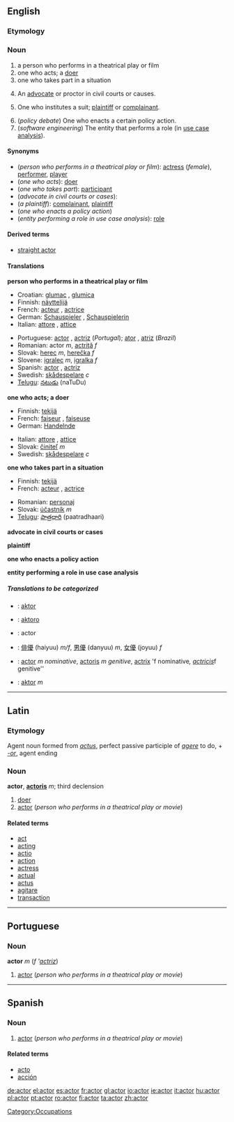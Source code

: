 ==English==
===Etymology===
{{L.}}

=== Noun ===
{{wikipedia}}
{{en-noun-reg}}

# a person who performs in a theatrical play or film
# one who acts; a [[doer]]
# one who takes part in a situation
# {{law}} An [[advocate]] or proctor in civil courts or causes.
# {{law}} One who institutes a suit; [[plaintiff]] or [[complainant]].
# (''policy debate'') One who enacts a certain policy action.
# (''software engineering'') The entity that performs a role (in [[use case analysis]]).

==== Synonyms ====
*(''person who performs in a theatrical play or film''): [[actress]] (''female''), [[performer]], [[player]]
*(''one who acts''): [[doer]]
*(''one who takes part''): [[participant]]
*(''advocate in civil courts or cases''):
*(''a plaintiff''): [[complainant]], [[plaintiff]]
*(''one who enacts a policy action'')
*(''entity performing a role in use case analysis''): [[role]]

====Derived terms====
*[[straight actor]]

==== Translations ====
'''person who performs in a theatrical play or film'''
{{top}}
*Croatian: [[glumac]] {{m}}, [[glumica]] {{f}}
*Finnish: [[näyttelijä]]
*French: [[acteur]] {{m}}, [[actrice]] {{f}}
*German: [[Schauspieler]] {{m}}, [[Schauspielerin]] {{f}}
*Italian: [[attore]] {{m}}, [[attice]] {{f}}
{{mid}}
*Portuguese: [[actor#Portuguese|actor]] {{m}}, [[actriz]] {{f}} (''Portugal''); [[ator]] {{m}}, [[atriz]] {{f}} (''Brazil'')
*Romanian: actor ''m'', [[actriţă]] ''f''
*Slovak: [[herec]] ''m'', [[herečka]] ''f''
*Slovene: [[igralec]] ''m'', [[igralka]] ''f''
*Spanish: [[actor#Spanish|actor]] {{m}}, [[actriz]] {{f}}
*Swedish: [[skådespelare]] ''c''
*[[Telugu]]: [[నటుడు]] (naTuDu)
{{bottom}}

'''one who acts; a doer'''
{{top}}
*Finnish: [[tekijä]]
*French: [[faiseur]] {{m}}, [[faiseuse]] {{f}}
*German: [[Handelnde]] {{c}}
{{mid}}
*Italian: [[attore]] {{m}}, [[attice]] {{f}}
*Slovak: [[činiteľ]] ''m''
*Swedish: [[skådespelare]] ''c''
{{bottom}}

'''one who takes part in a situation'''
{{top}}
*Finnish: [[tekijä]]
*French: [[acteur]] {{m}}, [[actrice]] {{f}}
{{mid}}
*Romanian: [[personaj]]
*Slovak: [[účastník]] ''m''
*[[Telugu]]: [[పాత్రధారి]] (paatradhaari)
{{bottom}}

'''advocate in civil courts or cases'''
{{top}}
{{mid}}
{{bottom}}

'''plaintiff'''
{{top}}
{{mid}}
{{bottom}}

'''one who enacts a policy action'''
{{top}}
{{mid}}
{{bottom}}

'''entity performing a role in use case analysis'''
{{top}}
{{mid}}
{{bottom}}

=====Translations to be categorized=====
{{checktrans}}
{{top}}
*{{ttbc|Albanian}}: [[aktor]]
*{{ttbc|Ido}}: [[aktoro]]
*{{ttbc|Interlingua}}: actor
{{mid}}
*{{ttbc|Japanese}}: [[俳優]] (haiyuu) ''m/f'', [[男優]] (danyuu) ''m'', [[女優]] (joyuu) ''f''
*{{ttbc|Latin}}: [[actor#Latin|actor]] ''m nominative'', [[actoris]] ''m genitive'', [[actrix]] 'f nominative'', [[actricis]] ''f genitive''
*{{ttbc|Polish}}: [[aktor]] ''m''
{{bottom}}

----

==Latin==
===Etymology===
Agent noun formed from ''[[actus]]'', perfect passive participle of ''[[agere]]'' to do, + ''[[-or]]'', agent ending

===Noun===
'''actor''', '''[[actoris]]''' ''m''; third declension

#[[doer]]
#[[actor#English|actor]] (''person who performs in a theatrical play or movie'')

====Related terms====
*[[act]]
*[[acting]]
*[[actio]]
*[[action]]
*[[actress]]
*[[actual]]
*[[actus]]
*[[agitare]]
*[[transaction]]

----

==Portuguese==
===Noun===
'''actor''' ''m'' (''f'' '''[[actriz]]'')

#[[actor#English|actor]] (''person who performs in a theatrical play or movie'')

----

==Spanish==
===Noun===
{{es-noun-mf|mpl=actores|f=actriz|fpl=actrices}}

#[[actor#English|actor]] (''person who performs in a theatrical play or movie'')

====Related terms====
*[[acto]]
*[[acción]]

[[Category:Occupations]]

[[de:actor]]
[[el:actor]]
[[es:actor]]
[[fr:actor]]
[[gl:actor]]
[[io:actor]]
[[ie:actor]]
[[it:actor]]
[[hu:actor]]
[[pl:actor]]
[[pt:actor]]
[[ro:actor]]
[[fi:actor]]
[[ta:actor]]
[[zh:actor]]